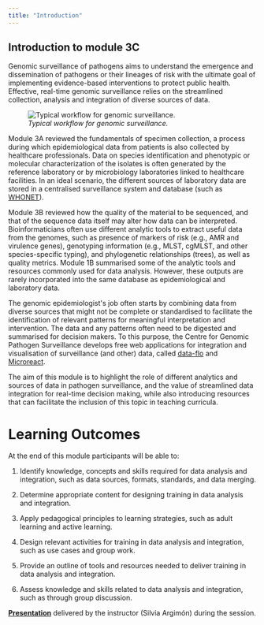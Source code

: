 ```yaml
---
title: "Introduction"
---
```


## **Introduction to module 3C**

Genomic surveillance of pathogens aims to understand the emergence and dissemination of pathogens or their lineages of risk with the ultimate goal of implementing evidence-based interventions to protect public health. Effective, real-time genomic surveillance relies on the streamlined collection, analysis and integration of diverse sources of data.

![*Typical workflow for genomic surveillance.*](docs/typical_workflow.png)

Module 3A reviewed the fundamentals of specimen collection, a process during which epidemiological data from patients is also collected by healthcare professionals. Data on species identification and phenotypic or molecular characterization of the isolates is often generated by the reference laboratory or by microbiology laboratories linked to healthcare facilities. In an ideal scenario, the different sources of laboratory data are stored in a centralised surveillance system and database (such as [WHONET](https://whonet.org/)). 

Module 3B reviewed how the quality of the material to be sequenced, and that of the sequence data itself may alter how data can be interpreted. Bioinformaticians often use different analytic tools to extract useful data from the genomes, such as presence of markers of risk (e.g., AMR and virulence genes), genotyping information (e.g., MLST, cgMLST, and other species-specific typing), and phylogenetic relationships (trees), as well as quality metrics. Module 1B summarised some of the analytic tools and resources commonly used for data analysis. However, these outputs are rarely incorporated into the same database as epidemiological and laboratory data. 

The genomic epidemiologist\'s job often starts by combining data from diverse sources that might not be complete or standardised to facilitate the identification of relevant patterns for meaningful interpretation and intervention. The data and any patterns often need to be digested and summarised for decision makers. To this purpose, the Centre for Genomic Pathogen Surveillance develops free web applications for integration and visualisation of surveillance (and other) data, called [data-flo](https://data-flo.io/) and [Microreact](http://www.microreact.org/). 

The aim of this module is to highlight the role of different analytics and sources of data in pathogen surveillance, and the value of streamlined data integration for real-time decision making, while also introducing resources that can facilitate the inclusion of this topic in teaching curricula.\

# **Learning Outcomes**

At the end of this module participants will be able to:\

1.  Identify knowledge, concepts and skills required for data analysis and integration, such as data sources, formats, standards, and data merging.

2.  Determine appropriate content for designing training in data analysis and integration.

3.  Apply pedagogical principles to learning strategies, such as adult learning and active learning.

4.  Design relevant activities for training in data analysis and integration, such as use cases and group work.

5.  Provide an outline of tools and resources needed to deliver training in data analysis and integration.

6.  Assess knowledge and skills related to data analysis and integration, such as through group discussion.

[**Presentation**](docs/Data analysis and integration.pdf) delivered by the instructor (Silvia Argimón) during the session.
